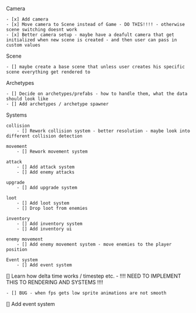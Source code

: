Camera

    - [x] Add camera
    - [x] Move camera to Scene instead of Game - DO THIS!!!! - otherwise scene switching doesnt work
    - [x] Better camera setup - maybe have a deafult camera that get initialized when new scene is created - and then user can pass in custom values

Scene

    - [] maybe create a base scene that unless user creates his specific scene everything get rendered to

Archetypes

    - [] Decide on archetypes/prefabs - how to handle them, what the data should look like
    - [] Add archetypes / archetype spawner

Systems

    collision
        - [] Rework collision system - better resolution - maybe look into different collision detection

    movement
        - [] Rework movement system

    attack
        - [] Add attack system
        - [] Add enemy attacks

    upgrade
        - [] Add upgrade system

    loot
        - [] Add loot system
        - [] Drop loot from enemies

    inventory
        - [] Add inventory system
        - [] Add inventory ui

    enemy movement
        - [] Add enemy movement system - move enemies to the player position

    Event system
        - [] Add event system

[] Learn how delta time works / timestep etc. - !!!! NEED TO IMPLEMENT THIS TO RENDERING AND SYSTEMS !!!!

    - [] BUG - when fps gets low sprite animations are not smooth

[] Add event system
